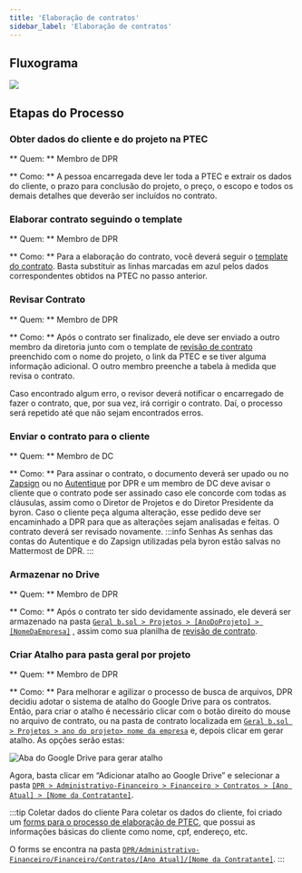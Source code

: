 ```yaml
---
title: 'Elaboração de contratos'
sidebar_label: 'Elaboração de contratos'
---
```



## Fluxograma

<image src={fluxograma} hideLegend width={700} />

## Etapas do Processo

### Obter dados do cliente e do projeto na PTEC

** Quem: ** Membro de DPR

** Como: ** A pessoa encarregada deve ler toda a PTEC e extrair os dados do cliente, o prazo para conclusão do projeto, o preço, o escopo e todos os demais detalhes que deverão ser incluídos no contrato.

### Elaborar contrato seguindo o template

** Quem: ** Membro de DPR

** Como: ** Para a elaboração do contrato, você deverá seguir o [template do contrato](https://docs.google.com/document/d/1OpZmZJRO-FkWPyc9qT6WAZXP8pTlyUuB/edit). Basta substituir as linhas marcadas em azul pelos dados correspondentes obtidos na PTEC no passo anterior.

### Revisar Contrato

** Quem: ** Membro de DPR

** Como: ** Após o contrato ser finalizado, ele deve ser enviado a outro membro da diretoria junto com o template de [revisão de contrato](https://docs.google.com/spreadsheets/d/1_EACioPdu-ZlOlT7eSPLFQ-Y76sEbIDALM1vq5sFXbQ/edit#gid=1082580143) preenchido com o nome do projeto, o link da PTEC e se tiver alguma informação adicional. O outro membro preenche a tabela à medida que revisa o contrato.

Caso encontrado algum erro, o revisor deverá notificar o encarregado de fazer o contrato, que, por sua vez, irá corrigir o contrato. Daí, o processo será repetido até que não sejam encontrados erros.

### Enviar o contrato para o cliente

** Quem: ** Membro de DC

** Como: ** Para assinar o contrato, o documento deverá ser upado ou no [Zapsign](https://app.zapsign.com.br/acesso/entrar) ou no [Autentique](https://www.autentique.com.br) por DPR e um membro de DC deve avisar o cliente que o contrato pode ser assinado caso ele concorde com todas as cláusulas, assim como o Diretor de Projetos e do Diretor Presidente da byron.
Caso o cliente peça alguma alteração, esse pedido deve ser encaminhado a DPR para que as alterações sejam analisadas e feitas. O contrato deverá ser revisado novamente.
:::info Senhas
As senhas das contas do Autentique e do Zapsign utilizadas pela byron estão salvas no Mattermost de DPR.
:::

### Armazenar no Drive

** Quem: ** Membro de DPR

** Como: ** Após o contrato ter sido devidamente assinado, ele deverá ser armazenado na pasta [`Geral b.sol > Projetos > [AnoDoProjeto] > [NomeDaEmpresa]`](https://drive.google.com/drive/u/2/folders/1blgYPjLC1FPqoElna-Wb9sbmXRqX5-rc) , assim como sua planilha de [revisão de contrato](https://docs.google.com/spreadsheets/d/1_EACioPdu-ZlOlT7eSPLFQ-Y76sEbIDALM1vq5sFXbQ/edit#gid=1082580143).

### Criar Atalho para pasta geral por projeto

** Quem: ** Membro de DPR

** Como: ** Para melhorar e agilizar o processo de busca de arquivos, DPR decidiu adotar o sistema de atalho do Google Drive para os contratos. Então, para criar o atalho é necessário clicar com o botão direito do mouse no arquivo de contrato, ou na pasta de contrato localizada em [`Geral b.sol > Projetos > ano do projeto> nome da empresa`](https://docs.google.com/spreadsheets/d/1_EACioPdu-ZlOlT7eSPLFQ-Y76sEbIDALM1vq5sFXbQ/edit#gid=1082580143) e, depois clicar em gerar atalho. As opções serão estas:

<image src={img1} alt='Aba do Google Drive para gerar atalho' />

Agora, basta clicar em “Adicionar atalho ao Google Drive” e selecionar a pasta [`DPR > Administrativo-Financeiro > Financeiro > Contratos > [Ano Atual] > [Nome da Contratante]`](https://drive.google.com/drive/u/2/folders/1ecq-sg5_aDISrFSy17svmEGcc0M8rEld).

:::tip Coletar dados do cliente
Para coletar os dados do cliente, foi criado um [forms para o processo de elaboração de PTEC](https://docs.google.com/forms/u/2/d/1QzwLkThGcJ_hsY3z6MAuUtmztTOBn8d7Clwx5iaOKjQ/edit?usp=drive_web), que possui as informações básicas do cliente como nome, cpf, endereço, etc.

O forms se encontra na pasta [`DPR/Administrativo-Financeiro/Financeiro/Contratos/[Ano Atual]/[Nome da Contratante]`](https://drive.google.com/drive/u/2/folders/1ecq-sg5_aDISrFSy17svmEGcc0M8rEld).
:::
